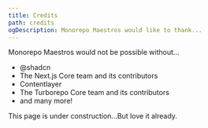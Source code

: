 ```yaml
---
title: Credits
path: credits
ogDescription: Monorepo Maestros would like to thank...
---
```


Monorepo Maestros would not be possible without...

- @shadcn
- The Next.js Core team and its contributors
- Contentlayer
- The Turborepo Core team and its contributors
- and many more!

This page is under construction...But love it already.

